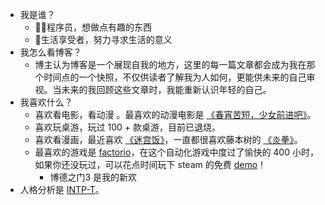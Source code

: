 - 我是谁？
    - 🧑‍💻程序员，想做点有趣的东西
    - 🌱生活享受者，努力寻求生活的意义
- 我怎么看博客？
    - 博主认为博客是一个展现自我的地方，这里的每一篇文章都会成为我在那个时间点的一个快照，不仅供读者了解我为人如何，更能供未来的自己审视。当未来的我回顾这些文章时，我能重新认识年轻的自己。
- 我喜欢什么？
    - 喜欢看电影，看动漫 <DeletedData data="成为婆罗门！" /> 。最喜欢的动漫电影是 [《春宵苦短，少女前进吧》](https://bangumi.tv/subject/202240)。
    - 喜欢玩桌游，玩过 100 + 款桌游，目前已退烧。
    - 喜欢看漫画，最近喜欢 [《迷宫饭》](https://bangumi.tv/subject/105206)，一直都很喜欢藤本树的 [《炎拳》](https://bangumi.tv/subject/179872)。
    - 最喜欢的游戏是 [factorio](https://www.factorio.com/)，在这个自动化游戏中度过了愉快的 400 小时，如果你还没玩过，可以花点时间玩下 steam 的免费 [demo](https://store.steampowered.com/app/427520/Factorio/)！
        - 博德之门3 是我的新欢
- 人格分析是 [INTP-T](https://www.16personalities.com/ch/结果/intp-t/x/6r4u46ygo)。

